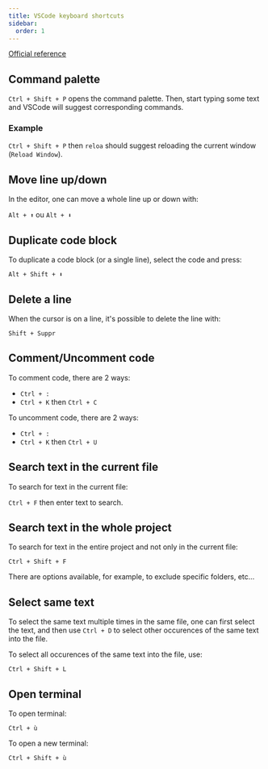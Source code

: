 ```yaml
---
title: VSCode keyboard shortcuts
sidebar:
  order: 1
---
```


[Official reference](https://code.visualstudio.com/shortcuts/keyboard-shortcuts-linux.pdf)

## Command palette

`Ctrl + Shift + P` opens the command palette. Then, start typing some text and VSCode will suggest corresponding commands.

### Example

`Ctrl + Shift + P` then `reloa` should suggest reloading the current window (`Reload Window`).

## Move line up/down

In the editor, one can move a whole line up or down with:

`Alt + ⬆️` ou `Alt + ⬇️`

## Duplicate code block

To duplicate a code block (or a single line), select the code and press:

`Alt + Shift + ⬇️`

## Delete a line

When the cursor is on a line, it's possible to delete the line with:

`Shift + Suppr`

## Comment/Uncomment code

To comment code, there are 2 ways:

- `Ctrl + :`
- `Ctrl + K` then `Ctrl + C`

To uncomment code, there are 2 ways:

- `Ctrl + :`
- `Ctrl + K` then `Ctrl + U`

## Search text in the current file

To search for text in the current file:

`Ctrl + F` then enter text to search.

## Search text in the whole project

To search for text in the entire project and not only in the current file:

`Ctrl + Shift + F`

There are options available, for example, to exclude specific folders, etc...

## Select same text

To select the same text multiple times in the same file, one can first select the text, and then use `Ctrl + D` to select other occurences of the same text into the file.

To select all occurences of the same text into the file, use:

`Ctrl + Shift + L`

## Open terminal

To open terminal:

`Ctrl + ù`

To open a new terminal:

`Ctrl + Shift + ù`
